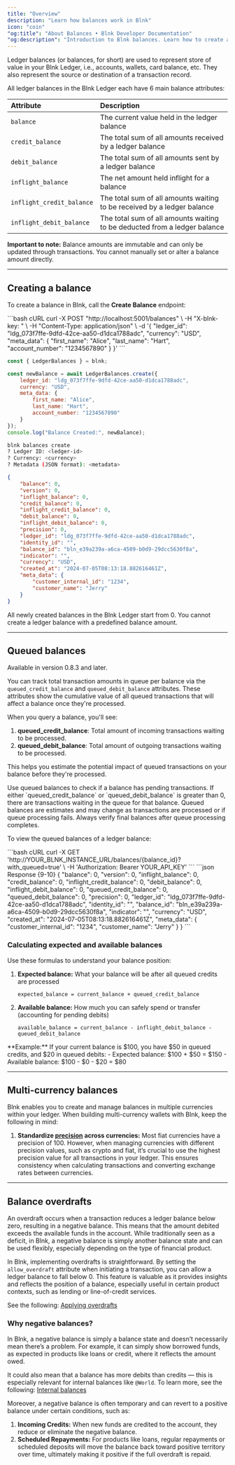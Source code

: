```yaml
---
title: "Overview"
description: "Learn how balances work in Blnk"
icon: "coin"
"og:title": "About Balances • Blnk Developer Documentation"
"og:description": "Introduction to Blnk balances. Learn how to create and use balances to represent store of value in Blnk."
---
```



Ledger balances (or balances, for short) are used to represent store of value in your Blnk Ledger, i.e., accounts, wallets, card balance, etc. They also represent the source or destination of a transaction record.

All ledger balances in the Blnk Ledger each have 6 main balance attributes:

| Attribute | Description |
| :--- | :--- |
| `balance` | The current value held in the ledger balance |
| `credit_balance` | The total sum of all amounts received by a ledger balance |
| `debit_balance` | The total sum of all amounts sent by a ledger balance |
| `inflight_balance` | The net amount held inflight for a balance |
| `inflight_credit_balance` | The total sum of all amounts waiting to be received by a ledger balance |
| `inflight_debit_balance` | The total sum of all amounts waiting to be deducted from a ledger balance |

<Warning>**Important to note:** Balance amounts are immutable and can only be updated through transactions. You cannot manually set or alter a balance amount directly.</Warning>

---

## Creating a balance

To create a balance in Blnk, call the **Create Balance** endpoint:

<CodeGroup>
```bash cURL
curl -X POST "http://localhost:5001/balances" \
  -H "X-blnk-key: <api-key>" \
  -H "Content-Type: application/json" \
  -d '{
    "ledger_id": "ldg_073f7ffe-9dfd-42ce-aa50-d1dca1788adc",
    "currency": "USD",
    "meta_data": {
        "first_name": "Alice",
        "last_name": "Hart",
        "account_number": "1234567890"
    }
  }'
```

```javascript TypeScript
const { LedgerBalances } = blnk;

const newBalance = await LedgerBalances.create({
    ledger_id: "ldg_073f7ffe-9dfd-42ce-aa50-d1dca1788adc",
    currency: "USD",
    meta_data: {
        first_name: "Alice",
        last_name: "Hart",
        account_number: "1234567890"
    }
});
console.log("Balance Created:", newBalance);
```

```bash Blnk CLI
blnk balances create
? Ledger ID: <ledger-id>
? Currency: <currency>
? Metadata (JSON format): <metadata>
```
</CodeGroup>

```json Response
{
    "balance": 0,
    "version": 0,
    "inflight_balance": 0,
    "credit_balance": 0,
    "inflight_credit_balance": 0,
    "debit_balance": 0,
    "inflight_debit_balance": 0,
    "precision": 0,
    "ledger_id": "ldg_073f7ffe-9dfd-42ce-aa50-d1dca1788adc",
    "identity_id": "",
    "balance_id": "bln_e39a239a-a6ca-4509-b0d9-29dcc5630f8a",
    "indicator": "",
    "currency": "USD",
    "created_at": "2024-07-05T08:13:18.882616461Z",
    "meta_data": {
        "customer_internal_id": "1234",
        "customer_name": "Jerry"
    }
}
```

<Note>All newly created balances in the Blnk Ledger start from 0. You cannot create a ledger balance with a predefined balance amount.</Note>

---


## Queued balances

<Info>Available in version 0.8.3 and later.</Info>

You can track total transaction amounts in queue per balance via the `queued_credit_balance` and `queued_debit_balance` attributes. These attributes show the cumulative value of all queued transactions that will affect a balance once they're processed.

When you query a balance, you'll see:

1. **queued_credit_balance**: Total amount of incoming transactions waiting to be processed.
2. **queued_debit_balance**: Total amount of outgoing transactions waiting to be processed.

This helps you estimate the potential impact of queued transactions on your balance before they're processed. 

<Tip>
Use queued balances to check if a balance has pending transactions. If either `queued_credit_balance` or `queued_debit_balance` is greater than 0, there are transactions waiting in the queue for that balance.
</Tip>

<Warning>
Queued balances are estimates and may change as transactions are processed or if queue processing fails. Always verify final balances after queue processing completes.
</Warning>

To view the queued balances of a ledger balance:

<CodeGroup>
```bash cURL
curl -X GET 'http://YOUR_BLNK_INSTANCE_URL/balances/{balance_id}?with_queued=true' \
  -H 'Authorization: Bearer YOUR_API_KEY'
```
```json Response {9-10}
{
    "balance": 0,
    "version": 0,
    "inflight_balance": 0,
    "credit_balance": 0,
    "inflight_credit_balance": 0,
    "debit_balance": 0,
    "inflight_debit_balance": 0,
    "queued_credit_balance": 0,
    "queued_debit_balance": 0,
    "precision": 0,
    "ledger_id": "ldg_073f7ffe-9dfd-42ce-aa50-d1dca1788adc",
    "identity_id": "",
    "balance_id": "bln_e39a239a-a6ca-4509-b0d9-29dcc5630f8a",
    "indicator": "",
    "currency": "USD",
    "created_at": "2024-07-05T08:13:18.882616461Z",
    "meta_data": {
        "customer_internal_id": "1234",
        "customer_name": "Jerry"
    }
}
```
</CodeGroup>

### Calculating expected and available balances

Use these formulas to understand your balance position:

1. **Expected balance:** What your balance will be after all queued credits are processed

    ```
    expected_balance = current_balance + queued_credit_balance
    ```

2. **Available balance:** How much you can safely spend or transfer (accounting for pending debits)

    ```
    available_balance = current_balance - inflight_debit_balance - queued_debit_balance
    ```

<Info>
**Example:** If your current balance is $100, you have $50 in queued credits, and $20 in queued debits:
- Expected balance: $100 + $50 = $150
- Available balance: $100 - $0 - $20 = $80
</Info>

---

## Multi-currency balances

Blnk enables you to create and manage balances in multiple currencies within your ledger. When building multi-currency wallets with Blnk, keep the following in mind:

1. **Standardize [precision](/transactions/precision) across currencies:** Most fiat currencies have a precision of 100. However, when managing currencies with different precision values, such as crypto and fiat, it’s crucial to use the highest precision value for all transactions in your ledger. This ensures consistency when calculating transactions and converting exchange rates between currencies.

---

## Balance overdrafts

An overdraft occurs when a transaction reduces a ledger balance below zero, resulting in a negative balance. This means that the amount debited exceeds the available funds in the account. While traditionally seen as a deficit, in Blnk, a negative balance is simply another balance state and can be used flexibly, especially depending on the type of financial product.

In Blnk, implementing overdrafts is straightforward. By setting the `allow_overdraft` attribute when initiating a transaction, you can allow a ledger balance to fall below 0. This feature is valuable as it provides insights and reflects the position of a balance, especially useful in certain product contexts, such as lending or line-of-credit services.

See the following: [Applying overdrafts](/transactions/overdrafts)

### Why negative balances?

In Blnk, a negative balance is simply a balance state and doesn’t necessarily mean there’s a problem. For example, it can simply show borrowed funds, as expected in products like loans or credit, where it reflects the amount owed.

It could also mean that a balance has more debits than credits — this is especially relevant for internal balances like `@World`. To learn more, see the following: [Internal balances](/balances/internal-balances)

Moreover, a negative balance is often temporary and can revert to a positive balance under certain conditions, such as:

1. **Incoming Credits:** When new funds are credited to the account, they reduce or eliminate the negative balance. 
2. **Scheduled Repayments:** For products like loans, regular repayments or scheduled deposits will move the balance back toward positive territory over time, ultimately making it positive if the full overdraft is repaid.

<NeedHelp />